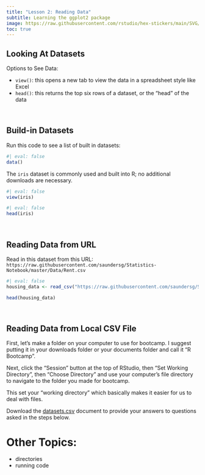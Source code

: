 ```yaml
---
title: "Lesson 2: Reading Data"
subtitle: Learning the ggplot2 package
image: https://raw.githubusercontent.com/rstudio/hex-stickers/main/SVG/readr.svg
toc: true
---
```


## Looking At Datasets

Options to See Data:

- `view()`: this opens a new tab to view the data in a spreadsheet style like Excel
- `head()`: this returns the top six rows of a dataset, or the "head" of the data

<br>

## Build-in Datasets

Run this code to see a list of built in datasets: 
```r
#| eval: false
data()
```

The `iris` dataset is commonly used and built into R; no additional downloads are necessary. 

```r
#| eval: false
view(iris)
```
```r
#| eval: false
head(iris)
```

<br>

## Reading Data from URL

Read in this dataset from this URL: `https://raw.githubusercontent.com/saundersg/Statistics-Notebook/master/Data/Rent.csv`

```r
#| eval: false
housing_data <- read_csv("https://raw.githubusercontent.com/saundersg/Statistics-Notebook/master/Data/Rent.csv")

head(housing_data)

```
<br> 

## Reading Data from Local CSV File

First, let's make a folder on your computer to use for bootcamp. I suggest putting it in your downloads folder or your documents folder and call it "R Bootcamp". 

Next, click the "Session" button at the top of RStudio, then "Set Working Directory", then "Choose Directory" and use your computer's file directory to navigate to the folder you made for bootcamp. 

This set your "working directory" which basically makes it easier for us to deal with files. 



<p>Download the <a href="datasets/insurance.csv" target="_blank">datasets\insurance.csv</a> document to provide your answers to questions asked in the steps below.</p>


# Other Topics: 

- directories
- running code